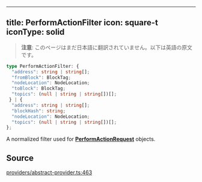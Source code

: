 <!-- AUTO-GENERATED-CONTENT:START (ENGLISH-COPY) -->
---
title: PerformActionFilter
icon: square-t
iconType: solid
---

> **注意**: このページはまだ日本語に翻訳されていません。以下は英語の原文です。

```ts
type PerformActionFilter: {
  "address": string | string[];
  "fromBlock": BlockTag;
  "nodeLocation": NodeLocation;
  "toBlock": BlockTag;
  "topics": (null | string | string[])[];
 } | {
  "address": string | string[];
  "blockHash": string;
  "nodeLocation": NodeLocation;
  "topics": (null | string | string[])[];
};
```

A normalized filter used for [**PerformActionRequest**](/jp/sdk/content/type-aliases/PerformActionRequest) objects.

## Source

[providers/abstract-provider.ts:463](https://github.com/dominant-strategies/quais.js/blob/c1c12d43f9d34c6baad2b0542bd6d0acd6fefcbf/src/providers/abstract-provider.ts#L463)
